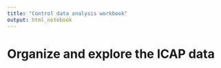 ```yaml
---
title: "Control data analysis workbook"
output: html_notebook
---
```


# Organize and explore the ICAP data

```r

```
